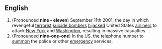 ==English==
#(Pronounced '''nine - eleven''') September 11th 2001, the day in which revengeful [[terrorist]] [[suicide bomber]]s [[hijack]]ed United States [[airliner]]s to attack [[New York]] and [[Washington]], resulting in massive casualties.
#(Pronounced '''nine-one-one''')  In the US, the telephone number to [[summon]] the police or other [[emergency]] services.